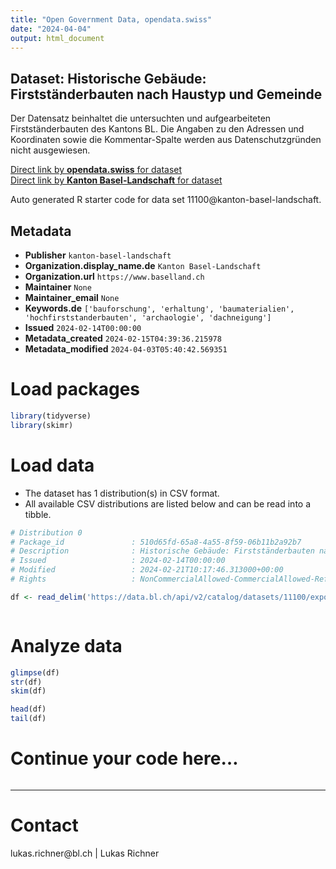 ```yaml
---
title: "Open Government Data, opendata.swiss"
date: "2024-04-04"
output: html_document
---
```


## Dataset: Historische Gebäude: Firstständerbauten nach Haustyp und Gemeinde

Der Datensatz beinhaltet die untersuchten und aufgearbeiteten Firstständerbauten des Kantons BL. Die Angaben zu den Adressen und Koordinaten sowie die Kommentar-Spalte werden aus Datenschutzgründen nicht ausgewiesen.

[Direct link by **opendata.swiss** for dataset](https://opendata.swiss/de/dataset/historische-gebaude-firststanderbauten-nach-haustyp-und-gemeinde)<br>
[Direct link by **Kanton Basel-Landschaft** for dataset](https://data.bl.ch/explore/dataset/11100/)

Auto generated R starter code for data set 11100@kanton-basel-landschaft.

## Metadata

- **Publisher** `kanton-basel-landschaft`
- **Organization.display_name.de** `Kanton Basel-Landschaft`
- **Organization.url** `https://www.baselland.ch`
- **Maintainer** `None`
- **Maintainer_email** `None`
- **Keywords.de** `['bauforschung', 'erhaltung', 'baumaterialien', 'hochfirststanderbauten', 'archaologie', 'dachneigung']`
- **Issued** `2024-02-14T00:00:00`
- **Metadata_created** `2024-02-15T04:39:36.215978`
- **Metadata_modified** `2024-04-03T05:40:42.569351`


# Load packages

```r

library(tidyverse)
library(skimr)

```

# Load data

-   The dataset has 1 distribution(s) in CSV format.
-   All available CSV distributions are listed below and can be read into a tibble.

```r

# Distribution 0
# Package_id               : 510d65fd-65a8-4a55-8f59-06b11b2a92b7
# Description              : Historische Gebäude: Firstständerbauten nach Haustyp und Gemeinde (csv)
# Issued                   : 2024-02-14T00:00:00
# Modified                 : 2024-02-21T10:17:46.313000+00:00
# Rights                   : NonCommercialAllowed-CommercialAllowed-ReferenceRequired

df <- read_delim('https://data.bl.ch/api/v2/catalog/datasets/11100/exports/csv')



```

# Analyze data

```r

glimpse(df)
str(df)
skim(df)

head(df)
tail(df)

```

# Continue your code here...

```r

```

------------------------------------------------------------------------

# Contact

lukas.richner@bl.ch | Lukas Richner
